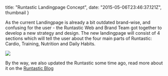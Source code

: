 
  title: "Runtastic Landingpage Concept",
  date: "2015-05-06T23:46:37.121Z",
  thumbnail
}

As the current Landingpage is already a bit outdated brand-wise, and confusing
for the user - the Runtastic Web and Brand Team got together to develop a new
strategy and design.  The new landingpage will consist of 4 sections which
will tell the user about the four main parts of Runtastic: Cardio, Training,
Nutrition and Daily Habits.

<img src={overview} />

By the way, we also updated the Runtastic some time ago, read more about it on
the [Runtastic
Blog](https://www.runtastic.com/blog/en/new-runtastic-logo-same-awesome-us-yes-that-includes-you/)
